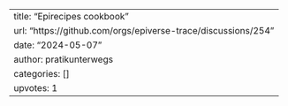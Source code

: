 ---
title: "Epirecipes cookbook"
url: "https://github.com/orgs/epiverse-trace/discussions/254"
date: "2024-05-07"
author: pratikunterwegs
categories: []
upvotes: 1
---